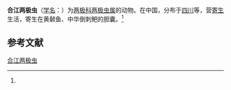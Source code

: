 {{Speciesbox
| name = 合江两极虫
| status = 
| status_system = 
| image = 
| genus = Myxidium
| species = hokiangensis
| authority = (Ma, 1998)<ref name='id9213'>{{cite web| url =http://www.bioinfo.cn/db05/BjdwSpecies.php?action=view&id=9213| title =合江两极虫| work =《中国动物物种编目数据库》| publisher =中国科学院微生物研究所| author =中国科学院动物研究所| accessdate =2009-04-16| deadurl =yes| archiveurl =https://web.archive.org/web/20160305063252/http://www.bioinfo.cn/db05/BjdwSpecies.php?action=view&id=9213| archivedate =2016-03-05}}</ref>
}}

'''合江两极虫'''（[[学名|学名]]：{{lang|la|''Myxidium hokiangensis''}}）为[[两极科|两极科]][[两极虫属|两极虫属]]的动物。在中国，分布于[[四川|四川]]等，营[[寄生|寄生]]生活，寄生在黄颡鱼、中华倒刺鲃的胆囊。<ref name='id9213'/>

== 参考文献 ==
{{reflist}}

{{Wikispecies|Myxidium hokiangensis}}

[[Category:两极虫属|合江两极虫]]


{{Cnidarian-stub}}